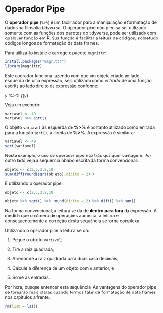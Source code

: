 # Operador Pipe {#pipe}

O **operador pipe**  (```%>%```) é um facilitador para a manipulação e formatação de dados na filosofia *tidyverse*. O operador pipe não precisa ser utilizado somente com as funções dos pacotes do tidyverse, pode ser utilizado com qualquer função em R. Sua função é facilitar a leitura de códigos, sobretudo códigos longos de formatação de data frames. 

Para utilizá-lo instale e carrege o pacote ```magrittr```:

```r
install.packages("magrittr")
library(magrittr)
```

Este operador funciona fazendo com que um objeto criado ao lado esquerdo de uma expressão, seja utilizado como *entrada* de uma função escrita ao lado direito da expressão conforme:

$y$ %>% $f(y)$

Veja um exemplo:

```r
variavel <- 49
variavel %>% sqrt()
```

O objeto ```variavel``` às esquerda de **%>%** é portanto utilizado como entrada para a função ```sqrt()```, à direita de **%>%**. A expressão é similar a:

```r
variavel <- 49
sqrt(variavel)
```

Neste exemplo, o uso do operador pipe não trás qualquer vantagem. Por outro lado veja a sequência abaixo escrita da forma convencional:

```r
objeto <- c(2,6,3,8,10)
sum(diff(round(sqrt(objeto),digits = 2)))
```

E utilizando o operador pipe:

```r
objeto <- c(2,6,3,8,10)

objeto %>% sqrt() %>% round(digits = 2) %>% diff() %>% sum()

```

Na forma convencional, a leitura se dá de **dentro para fora** da expressão. À medida que o número de operações aumenta, a leitura e consequentemente a correção desta sequência se torna complexa.

Utilizando o operador pipe a leitura se dá:

1. Pegue o objeto ```variável```;

2. Tire a raiz quadrada;

3. Arredonde a raiz quadrada para duas casa decimais;

4. Calcule a diferença de um objeto com o anterior; e

5. Some as entradas.

Por hora, busque entender esta sequência. As vantagens do operador pipe se tornarão mais claras quando formos falar de formatação de data frames nos capítulos a frente.

```r
rm(list = ls())
```
